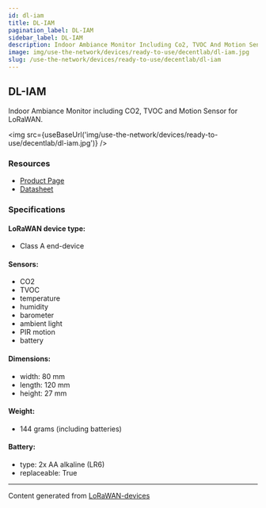 ```yaml
---
id: dl-iam
title: DL-IAM
pagination_label: DL-IAM
sidebar_label: DL-IAM
description: Indoor Ambiance Monitor Including Co2, TVOC And Motion Sensor For LoRaWAN
image: img/use-the-network/devices/ready-to-use/decentlab/dl-iam.jpg
slug: /use-the-network/devices/ready-to-use/decentlab/dl-iam
---
```



## DL-IAM

Indoor Ambiance Monitor including CO2, TVOC and Motion Sensor for LoRaWAN.

<img src={useBaseUrl('img/use-the-network/devices/ready-to-use/decentlab/dl-iam.jpg')} />

### Resources

- [Product Page](https://www.decentlab.com/products/indoor-ambiance-monitor-including-co2-tvoc-and-motion-sensor-for-lorawan/)
- [Datasheet](https://cdn.decentlab.com/download/datasheets/Decentlab-DL-IAM-datasheet.pdf)

### Specifications

#### LoRaWAN device type:
- Class A end-device

#### Sensors:

- CO2
- TVOC
- temperature
- humidity
- barometer
- ambient light
- PIR motion
- battery

#### Dimensions:

- width: 80 mm
- length: 120 mm
- height: 27 mm

#### Weight:

- 144 grams (including batteries)

#### Battery:

- type: 2x AA alkaline (LR6)
- replaceable: True

---

Content generated from [LoRaWAN-devices](https://github.com/TheThingsNetwork/lorawan-devices)
